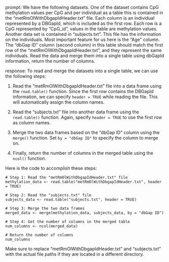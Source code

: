 prompt:
We have the following datasets. One of the dataset contains CpG methylation values per CpG and per individual as a table this is contained in the “metRmOlWithDbgapIdHeader.txt” file. Each column is an individual represented by a DBGapId, which is included as the first row. Each row is a CpG represented by "CpG_id", values in the table are methylation values. Another data set is contained in “subjects.txt”. This file has the information on the individuals. Most important feature for us here is the "Age" column. The "dbGap ID" column (second column) in this table should match the first row of the "metRmOlWithDbgapIdHeader.txt", and they represent the same individuals. 
Read the data and merge them into a single table using dbGapId information, return the number of columns.

response:
To read and merge the datasets into a single table, we can use the following steps:

1. Read the "metRmOlWithDbgapIdHeader.txt" file into a data frame using the `read.table()` function. Since the first row contains the DBGapId information, we can specify `header = TRUE` while reading the file. This will automatically assign the column names.

2. Read the "subjects.txt" file into another data frame using the `read.table()` function. Again, specify `header = TRUE` to use the first row as column names.

3. Merge the two data frames based on the "dbGap ID" column using the `merge()` function. Set `by = "dbGap ID"` to specify the column to merge on.

4. Finally, return the number of columns in the merged table using the `ncol()` function.

Here is the code to accomplish these steps:

```
# Step 1: Read the "metRmOlWithDbgapIdHeader.txt" file
methylation_data <- read.table("metRmOlWithDbgapIdHeader.txt", header = TRUE)

# Step 2: Read the "subjects.txt" file
subjects_data <- read.table("subjects.txt", header = TRUE)

# Step 3: Merge the two data frames
merged_data <- merge(methylation_data, subjects_data, by = "dbGap ID")

# Step 4: Get the number of columns in the merged table
num_columns <- ncol(merged_data)

# Return the number of columns
num_columns
```

Make sure to replace "metRmOlWithDbgapIdHeader.txt" and "subjects.txt" with the actual file paths if they are located in a different directory.
